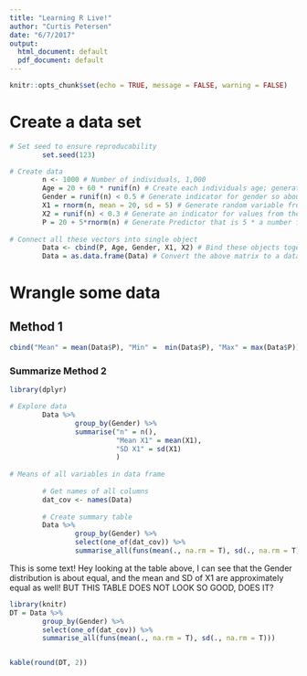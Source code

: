 ```yaml
---
title: "Learning R Live!"
author: "Curtis Petersen"
date: "6/7/2017"
output:
  html_document: default
  pdf_document: default
---
```


```r
knitr::opts_chunk$set(echo = TRUE, message = FALSE, warning = FALSE)
```


# Create a data set
```r
# Set seed to ensure reproducability 
        set.seed(123)

# Create data
        n <- 1000 # Number of individuals, 1,000
        Age = 20 + 60 * runif(n) # Create each individuals age; generate uniformly distributed number between 0 and 1, multiply by 60 and add 20 to get an uniformly distrubuted age range between 20 and 80
        Gender = runif(n) < 0.5 # Generate indicator for gender so about 50% of the population is female
        X1 = rnorm(n, mean = 20, sd = 5) # Generate random variable from normal distribution, with mean = 20 and sd = 5
        X2 = runif(n) < 0.3 # Generate an indicator for values from the unicorm distribution under 0.3
        P = 20 + 5*rnorm(n) # Generate Predictor that is 5 * a number from the normal distribution + 20
        
# Connect all these vectors into single object
        Data <- cbind(P, Age, Gender, X1, X2) # Bind these objects together as a matrix
        Data = as.data.frame(Data) # Convert the above matrix to a data frame
```


# Wrangle some data

## Method 1
```r
cbind("Mean" = mean(Data$P), "Min" =  min(Data$P), "Max" = max(Data$P))
```


### Summarize Method 2
```r
library(dplyr)

# Explore data
        Data %>%
                group_by(Gender) %>%
                summarise("n" = n(),
                          "Mean X1" = mean(X1),
                          "SD X1" = sd(X1)
                          )
        
# Means of all variables in data frame
        
        # Get names of all columns
        dat_cov <- names(Data)
        
        # Create summary table
        Data %>%
                group_by(Gender) %>%
                select(one_of(dat_cov)) %>%
                summarise_all(funs(mean(., na.rm = T), sd(., na.rm = T)))

```

This is some text! Hey looking at the table above, I can see that the Gender distribution is about equal, and the mean and SD of X1 are approximately equal as well! BUT THIS TABLE DOES NOT LOOK SO GOOD, DOES IT?

```r
library(knitr)
DT = Data %>%
        group_by(Gender) %>%
        select(one_of(dat_cov)) %>%
        summarise_all(funs(mean(., na.rm = T), sd(., na.rm = T)))


kable(round(DT, 2))
```















